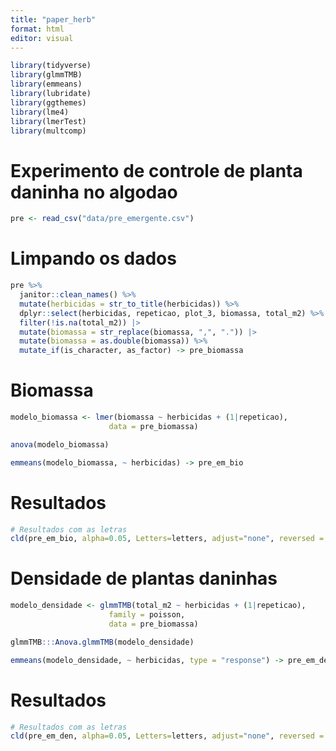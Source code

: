 ```yaml
---
title: "paper_herb"
format: html
editor: visual
---
```



```r
library(tidyverse)
library(glmmTMB)
library(emmeans)
library(lubridate)
library(ggthemes)
library(lme4)
library(lmerTest)
library(multcomp)
```


# Experimento de controle de planta daninha no algodao

```r
pre <- read_csv("data/pre_emergente.csv")
```

# Limpando os dados

```r
pre %>% 
  janitor::clean_names() %>% 
  mutate(herbicidas = str_to_title(herbicidas)) %>% 
  dplyr::select(herbicidas, repeticao, plot_3, biomassa, total_m2) %>% 
  filter(!is.na(total_m2)) |> 
  mutate(biomassa = str_replace(biomassa, ",", ".")) |> 
  mutate(biomassa = as.double(biomassa)) %>% 
  mutate_if(is_character, as_factor) -> pre_biomassa
```

# Biomassa

```r
modelo_biomassa <- lmer(biomassa ~ herbicidas + (1|repeticao),
                      data = pre_biomassa)
```


```r
anova(modelo_biomassa)
```



```r
emmeans(modelo_biomassa, ~ herbicidas) -> pre_em_bio
```

# Resultados

```r
# Resultados com as letras
cld(pre_em_bio, alpha=0.05, Letters=letters, adjust="none", reversed = TRUE)
```


# Densidade de plantas daninhas 

```r
modelo_densidade <- glmmTMB(total_m2 ~ herbicidas + (1|repeticao),
                      family = poisson,
                      data = pre_biomassa)
```


```r
glmmTMB:::Anova.glmmTMB(modelo_densidade)
```



```r
emmeans(modelo_densidade, ~ herbicidas, type = "response") -> pre_em_den
```

# Resultados

```r
# Resultados com as letras
cld(pre_em_den, alpha=0.05, Letters=letters, adjust="none", reversed = TRUE)
```
